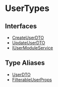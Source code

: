 
# UserTypes

## Interfaces

- [CreateUserDTO](UserTypes/interfaces/types.UserTypes.CreateUserDTO.mdx)
- [UpdateUserDTO](UserTypes/interfaces/types.UserTypes.UpdateUserDTO.mdx)
- [IUserModuleService](UserTypes/interfaces/types.UserTypes.IUserModuleService.mdx)

## Type Aliases

- [UserDTO](UserTypes/types/types.UserTypes.UserDTO.mdx)
- [FilterableUserProps](UserTypes/types/types.UserTypes.FilterableUserProps.mdx)
